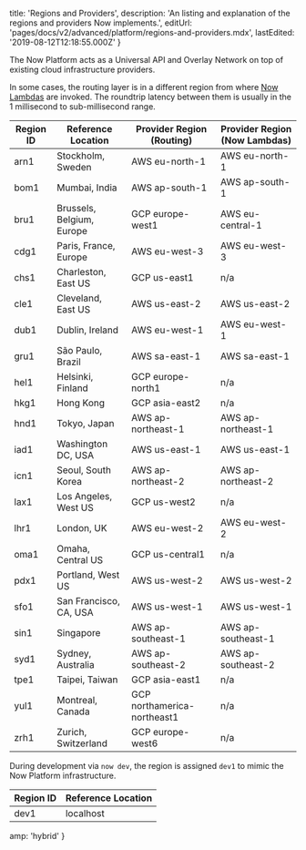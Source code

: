 
  title: 'Regions and Providers',
  description:
    'An listing and explanation of the regions and providers Now implements.',
  editUrl: 'pages/docs/v2/advanced/platform/regions-and-providers.mdx',
  lastEdited: '2019-08-12T12:18:55.000Z'
}

The Now Platform acts as a Universal API and Overlay Network on top of existing cloud infrastructure providers.

In some cases, the routing layer is in a different region from where [Now Lambdas](/docs/v2/advanced/concepts/lambdas) are invoked. The roundtrip latency between them is usually in the 1 millisecond to sub-millisecond range.

| Region ID | Reference Location        | Provider Region (Routing)   | Provider Region (Now Lambdas) |
| --------- | ------------------------- | --------------------------- | ----------------------------- |
| arn1      | Stockholm, Sweden         | AWS eu-north-1              | AWS eu-north-1                |
| bom1      | Mumbai, India             | AWS ap-south-1              | AWS ap-south-1                |
| bru1      | Brussels, Belgium, Europe | GCP europe-west1            | AWS eu-central-1              |
| cdg1      | Paris, France, Europe     | AWS eu-west-3               | AWS eu-west-3                 |
| chs1      | Charleston, East US       | GCP us-east1                | n/a                           |
| cle1      | Cleveland, East US        | AWS us-east-2               | AWS us-east-2                 |
| dub1      | Dublin, Ireland           | AWS eu-west-1               | AWS eu-west-1                 |
| gru1      | São Paulo, Brazil         | AWS sa-east-1               | AWS sa-east-1                 |
| hel1      | Helsinki, Finland         | GCP europe-north1           | n/a                           |
| hkg1      | Hong Kong                 | GCP asia-east2              | n/a                           |
| hnd1      | Tokyo, Japan              | AWS ap-northeast-1          | AWS ap-northeast-1            |
| iad1      | Washington DC, USA        | AWS us-east-1               | AWS us-east-1                 |
| icn1      | Seoul, South Korea        | AWS ap-northeast-2          | AWS ap-northeast-2            |
| lax1      | Los Angeles, West US      | GCP us-west2                | n/a                           |
| lhr1      | London, UK                | AWS eu-west-2               | AWS eu-west-2                 |
| oma1      | Omaha, Central US         | GCP us-central1             | n/a                           |
| pdx1      | Portland, West US         | AWS us-west-2               | AWS us-west-2                 |
| sfo1      | San Francisco, CA, USA    | AWS us-west-1               | AWS us-west-1                 |
| sin1      | Singapore                 | AWS ap-southeast-1          | AWS ap-southeast-1            |
| syd1      | Sydney, Australia         | AWS ap-southeast-2          | AWS ap-southeast-2            |
| tpe1      | Taipei, Taiwan            | GCP asia-east1              | n/a                           |
| yul1      | Montreal, Canada          | GCP northamerica-northeast1 | n/a                           |
| zrh1      | Zurich, Switzerland       | GCP europe-west6            | n/a                           |

During development via `now dev`, the region is assigned `dev1` to mimic the Now Platform infrastructure.

| Region ID | Reference Location |
| --------- | ------------------ |
| dev1      | localhost          |


  amp: 'hybrid'
}
